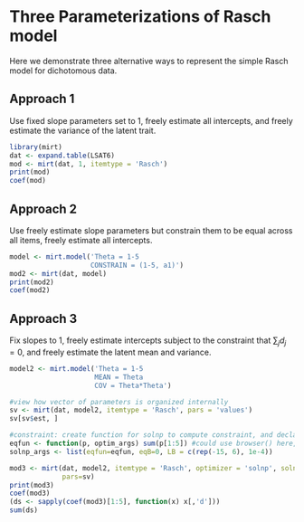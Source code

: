 Three Parameterizations of Rasch model
======================================

Here we demonstrate three alternative ways to represent the simple Rasch model for dichotomous
data. 

## Approach 1

Use fixed slope parameters set to 1, freely estimate all intercepts, and freely estimate the 
variance of the latent trait.

```r
library(mirt)
dat <- expand.table(LSAT6)
mod <- mirt(dat, 1, itemtype = 'Rasch')
print(mod)
coef(mod)
```

## Approach 2

Use freely estimate slope parameters but constrain them to be equal across all items, freely 
estimate all intercepts.

```r
model <- mirt.model('Theta = 1-5
                    CONSTRAIN = (1-5, a1)')
mod2 <- mirt(dat, model)
print(mod2)
coef(mod2)
```

## Approach 3

Fix slopes to 1, freely estimate intercepts subject to the constraint that $\sum_j d_j = 0$,
and freely estimate the latent mean and variance.

```r
model2 <- mirt.model('Theta = 1-5
                     MEAN = Theta
                     COV = Theta*Theta')

#view how vector of parameters is organized internally
sv <- mirt(dat, model2, itemtype = 'Rasch', pars = 'values')
sv[sv$est, ]

#constraint: create function for solnp to compute constraint, and declare value in eqB
eqfun <- function(p, optim_args) sum(p[1:5]) #could use browser() here, if it helps
solnp_args <- list(eqfun=eqfun, eqB=0, LB = c(rep(-15, 6), 1e-4))

mod3 <- mirt(dat, model2, itemtype = 'Rasch', optimizer = 'solnp', solnp_args=solnp_args,
			 pars=sv)
print(mod3)
coef(mod3)
(ds <- sapply(coef(mod3)[1:5], function(x) x[,'d']))
sum(ds)
```
